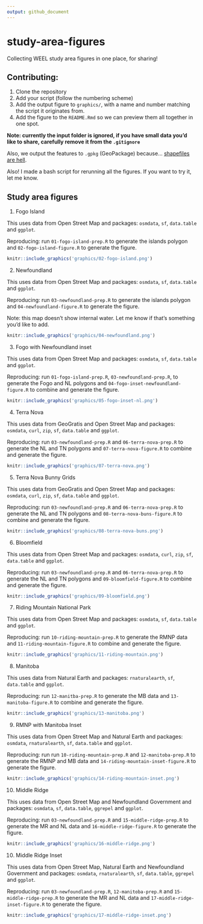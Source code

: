 ```yaml
---
output: github_document
---
```


# study-area-figures

Collecting WEEL study area figures in one place, for sharing! 


## Contributing:
1. Clone the repository
2. Add your script (follow the numbering scheme)
3. Add the output figure to `graphics/`, with a name and number matching the script it originates from. 
4. Add the figure to the `README.Rmd` so we can preview them all together in one spot. 

**Note: currently the input folder is ignored, if you have small data you'd like to share, carefully remove it from the `.gitignore`**

Also, we output the features to `.gpkg` (GeoPackage) because... [shapefiles are hell](http://switchfromshapefile.org).

Also! I made a bash script for rerunning all the figures. If you want to try it, let me know. 

## Study area figures
1. Fogo Island

This uses data from Open Street Map and packages: `osmdata`, `sf`, `data.table` and `ggplot`. 


Reproducing: run `01-fogo-island-prep.R` to generate the islands polygon and `02-fogo-island-figure.R` to generate the figure. 


```r
knitr::include_graphics('graphics/02-fogo-island.png')
```

2. Newfoundland 

This uses data from Open Street Map and packages: `osmdata`, `sf`, `data.table` and `ggplot`. 


Reproducing: run `03-newfoundland-prep.R` to generate the islands polygon and `04-newfoundland-figure.R` to generate the figure. 

Note: this map doesn't show internal water. Let me know if that's something you'd like to add.

```r
knitr::include_graphics('graphics/04-newfoundland.png')
```



3. Fogo with Newfoundland inset 

This uses data from Open Street Map and packages: `osmdata`, `sf`, `data.table` and `ggplot`. 


Reproducing: run `01-fogo-island-prep.R`, `03-newfoundland-prep.R`, to generate the Fogo and NL polygons and `04-fogo-inset-newfoundland-figure.R` to combine and generate the figure. 

```r
knitr::include_graphics('graphics/05-fogo-inset-nl.png')
```


4. Terra Nova

This uses data from GeoGratis and Open Street Map and packages: `osmdata`, `curl`, `zip`, `sf`, `data.table` and `ggplot`. 


Reproducing: run  `03-newfoundland-prep.R` and `06-terra-nova-prep.R` to generate the NL and TN polygons and `07-terra-nova-figure.R` to combine and generate the figure. 

```r
knitr::include_graphics('graphics/07-terra-nova.png')
```

5. Terra Nova Bunny Grids

This uses data from GeoGratis and Open Street Map and packages: `osmdata`, `curl`, `zip`, `sf`, `data.table` and `ggplot`. 


Reproducing: run  `03-newfoundland-prep.R` and `06-terra-nova-prep.R` to generate the NL and TN polygons and `08-terra-nova-buns-figure.R` to combine and generate the figure. 

```r
knitr::include_graphics('graphics/08-terra-nova-buns.png')
```

6. Bloomfield

This uses data from Open Street Map and packages: `osmdata`, `curl`, `zip`, `sf`, `data.table` and `ggplot`. 


Reproducing: run  `03-newfoundland-prep.R` and `06-terra-nova-prep.R` to generate the NL and TN polygons and `09-bloomfield-figure.R` to combine and generate the figure. 

```r
knitr::include_graphics('graphics/09-bloomfield.png')
```


7. Riding Mountain National Park

This uses data from Open Street Map and packages: `osmdata`, `sf`, `data.table` and `ggplot`. 


Reproducing: run  `10-riding-mountain-prep.R` to generate the RMNP data and `11-riding-mountain-figure.R` to combine and generate the figure. 

```r
knitr::include_graphics('graphics/11-riding-mountain.png')
```

8. Manitoba

This uses data from Natural Earth and packages: `rnaturalearth`, `sf`, `data.table` and `ggplot`. 


Reproducing: run  `12-manitba-prep.R` to generate the MB data and `13-manitoba-figure.R` to combine and generate the figure. 

```r
knitr::include_graphics('graphics/13-manitoba.png')
```

9. RMNP with Manitoba Inset

This uses data from Open Street Map and Natural Earth and packages: `osmdata`, `rnaturalearth`, `sf`, `data.table` and `ggplot`. 


Reproducing: run  run  `10-riding-mountain-prep.R` and `12-manitoba-prep.R` to generate the RMNP and MB data and `14-riding-mountain-inset-figure.R` to generate the figure. 

```r
knitr::include_graphics('graphics/14-riding-mountain-inset.png')
```


10. Middle Ridge

This uses data from Open Street Map and Newfoundland Government and packages: `osmdata`, `sf`, `data.table`, `ggrepel` and `ggplot`. 


Reproducing: run  `03-newfoundland-prep.R` and `15-middle-ridge-prep.R` to generate the MR and NL data and `16-middle-ridge-figure.R` to generate the figure. 

```r
knitr::include_graphics('graphics/16-middle-ridge.png')
```


10. Middle Ridge Inset

This uses data from Open Street Map, Natural Earth and Newfoundland Government and packages: `osmdata`, `rnaturalearth`, `sf`, `data.table`, `ggrepel` and `ggplot`. 


Reproducing: run  `03-newfoundland-prep.R`, `12-manitoba-prep.R` and `15-middle-ridge-prep.R` to generate the MR and NL data and `17-middle-ridge-inset-figure.R` to generate the figure. 

```r
knitr::include_graphics('graphics/17-middle-ridge-inset.png')
```
